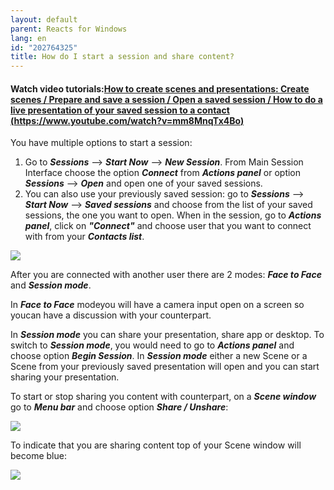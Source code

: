 ```yaml
---
layout: default
parent: Reacts for Windows
lang: en
id: "202764325"
title: How do I start a session and share content?
---
```

#### **Watch video tutorials:[How to create scenes and presentations: Create scenes / Prepare and save a session / Open a saved session / How to do a live presentation of your saved session to a contact (https://www.youtube.com/watch?v=mm8MnqTx4Bo)](https://www.youtube.com/watch?v=mm8MnqTx4Bo)**

You have multiple options to start a session:

1.  Go to _**Sessions**_ --> _**Start Now**_ --> _**New Session**_. From Main Session Interface choose the option _**Connect**_ from _**Actions panel**_ or option _**Sessions**_ \--> _**Open**_ and open one of your saved sessions.
2.  You can also use your previously saved session: go to _**Sessions**_ --> _**Start Now**_ --> _**Saved sessions**_ and choose from the list of your saved sessions, the one you want to open. When in the session, go to _**Actions panel**_, click on _**"Connect"**_ and choose user that you want to connect with from your _**Contacts list**_.

![](@assets/attachments/share1.png)

After you are connected with another user there are 2 modes: _**Face to Face**_ and _**Session mode**_.

In _**Face to Face**_ modeyou will have a camera input open on a screen so youcan have a discussion with your counterpart.

In _**Session mode**_ you can share your presentation, share app or desktop. To switch to _**Session mode**_, you would need to go to _**Actions panel**_ and choose option _**Begin Session**_. In _**Session mode**_ either a new Scene or a Scene from your previously saved presentation will open and you can start sharing your presentation.

To start or stop sharing you content with counterpart, on a _**Scene window**_ go to _**Menu bar**_ and choose option _**Share / Unshare**_:

![](@assets/attachments/2014-10-15_16-49-02.png)

To indicate that you are sharing content top of your Scene window will become blue:

![](@assets/attachments/share2.png)


